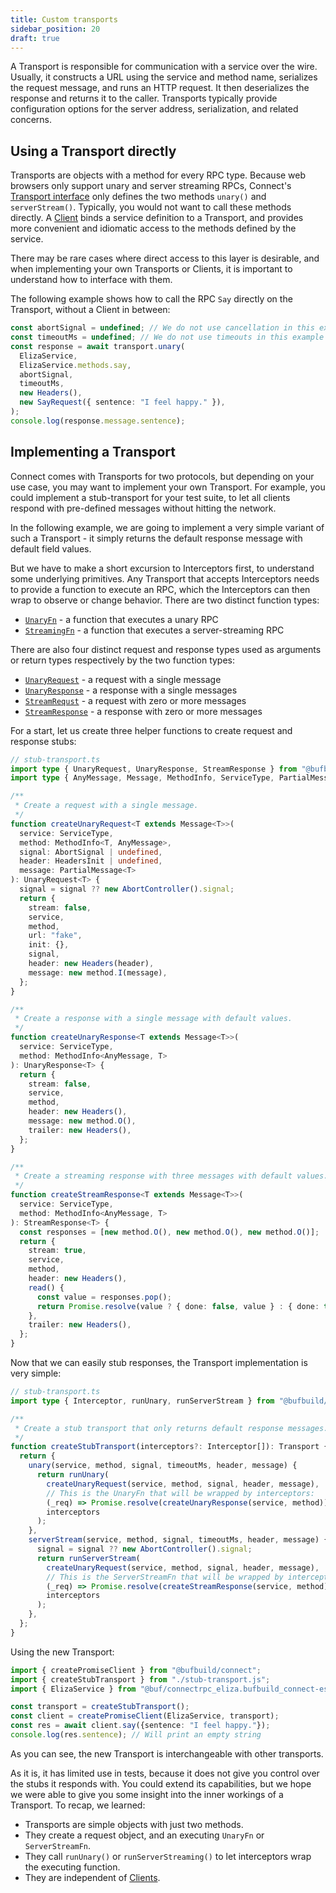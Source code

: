 ```yaml
---
title: Custom transports
sidebar_position: 20
draft: true
---
```


A Transport is responsible for communication with a service over the wire.
Usually, it constructs a URL using the service and method name, serializes
the request message, and runs an HTTP request. It then deserializes the
response and returns it to the caller. Transports typically provide
configuration options for the server address, serialization, and related
concerns.

## Using a Transport directly

Transports are objects with a method for every RPC type. Because web browsers
only support unary and server streaming RPCs, Connect's [Transport interface](https://github.com/connectrpc/connect-es/blob/614cf0b8278df83e4af22cd70201fd848d9d3ba4/packages/connect-web/src/transport.ts#L24)
only defines the two methods `unary()` and `serverStream()`. Typically, you
would not want to call these methods directly. A [Client](/docs/web/using-clients)
binds a service definition to a Transport, and provides more convenient and
idiomatic access to the methods defined by the service.

There may be rare cases where direct access to this layer is desirable, and
when implementing your own Transports or Clients, it is important to
understand how to interface with them.

The following example shows how to call the RPC `Say` directly on the
Transport, without a Client in between:

```ts
const abortSignal = undefined; // We do not use cancellation in this example
const timeoutMs = undefined; // We do not use timeouts in this example
const response = await transport.unary(
  ElizaService,
  ElizaService.methods.say,
  abortSignal,
  timeoutMs,
  new Headers(),
  new SayRequest({ sentence: "I feel happy." }),
);
console.log(response.message.sentence);
```

## Implementing a Transport

Connect comes with Transports for two protocols, but depending on your
use case, you may want to implement your own Transport. For example, you
could implement a stub-transport for your test suite, to let all clients
respond with pre-defined messages without hitting the network.

In the following example, we are going to implement a very simple variant
of such a Transport - it simply returns the default response message with
default field values.

But we have to make a short excursion to Interceptors first, to understand
some underlying primitives. Any Transport that accepts Interceptors needs to
provide a function to execute an RPC, which the Interceptors can then wrap
to observe or change behavior. There are two distinct function types:

- [`UnaryFn`](https://github.com/connectrpc/connect-es/blob/755dda7fdb9b9a70e70dd64e08771fa87c253fa9/packages/connect-core/src/interceptor.ts#L58) -
  a function that executes a unary RPC
- [`StreamingFn`](https://github.com/connectrpc/connect-es/blob/755dda7fdb9b9a70e70dd64e08771fa87c253fa9/packages/connect-core/src/interceptor.ts#L70) -
  a function that executes a server-streaming RPC

There are also four distinct request and response types used as arguments
or return types respectively by the two function types:

- [`UnaryRequest`](https://github.com/connectrpc/connect-es/blob/755dda7fdb9b9a70e70dd64e08771fa87c253fa9/packages/connect-core/src/interceptor.ts#L82) -
  a request with a single message
- [`UnaryResponse`](https://github.com/connectrpc/connect-es/blob/755dda7fdb9b9a70e70dd64e08771fa87c253fa9/packages/connect-core/src/interceptor.ts#L102) -
  a response with a single messages
- [`StreamRequst`](https://github.com/connectrpc/connect-es/blob/755dda7fdb9b9a70e70dd64e08771fa87c253fa9/packages/connect-core/src/interceptor.ts#L122) -
  a request with zero or more messages
- [`StreamResponse`](https://github.com/connectrpc/connect-es/blob/755dda7fdb9b9a70e70dd64e08771fa87c253fa9/packages/connect-core/src/interceptor.ts#L146) -
  a response with zero or more messages

For a start, let us create three helper functions to create request and
response stubs:

```ts
// stub-transport.ts
import type { UnaryRequest, UnaryResponse, StreamResponse } from "@bufbuild/connect";
import type { AnyMessage, Message, MethodInfo, ServiceType, PartialMessage } from "@bufbuild/protobuf";

/**
 * Create a request with a single message.
 */
function createUnaryRequest<T extends Message<T>>(
  service: ServiceType,
  method: MethodInfo<T, AnyMessage>,
  signal: AbortSignal | undefined,
  header: HeadersInit | undefined,
  message: PartialMessage<T>
): UnaryRequest<T> {
  signal = signal ?? new AbortController().signal;
  return {
    stream: false,
    service,
    method,
    url: "fake",
    init: {},
    signal,
    header: new Headers(header),
    message: new method.I(message),
  };
}

/**
 * Create a response with a single message with default values.
 */
function createUnaryResponse<T extends Message<T>>(
  service: ServiceType,
  method: MethodInfo<AnyMessage, T>
): UnaryResponse<T> {
  return {
    stream: false,
    service,
    method,
    header: new Headers(),
    message: new method.O(),
    trailer: new Headers(),
  };
}

/**
 * Create a streaming response with three messages with default values.
 */
function createStreamResponse<T extends Message<T>>(
  service: ServiceType,
  method: MethodInfo<AnyMessage, T>
): StreamResponse<T> {
  const responses = [new method.O(), new method.O(), new method.O()];
  return {
    stream: true,
    service,
    method,
    header: new Headers(),
    read() {
      const value = responses.pop();
      return Promise.resolve(value ? { done: false, value } : { done: true });
    },
    trailer: new Headers(),
  };
}
```

Now that we can easily stub responses, the Transport implementation is very
simple:

```ts
// stub-transport.ts
import type { Interceptor, runUnary, runServerStream } from "@bufbuild/connect-web";

/**
 * Create a stub transport that only returns default response messages.
 */
function createStubTransport(interceptors?: Interceptor[]): Transport {
  return {
    unary(service, method, signal, timeoutMs, header, message) {
      return runUnary(
        createUnaryRequest(service, method, signal, header, message),
        // This is the UnaryFn that will be wrapped by interceptors:
        (_req) => Promise.resolve(createUnaryResponse(service, method)),
        interceptors
      );
    },
    serverStream(service, method, signal, timeoutMs, header, message) {
      signal = signal ?? new AbortController().signal;
      return runServerStream(
        createUnaryRequest(service, method, signal, header, message),
        // This is the ServerStreamFn that will be wrapped by interceptors:
        (_req) => Promise.resolve(createStreamResponse(service, method)),
        interceptors
      );
    },
  };
}
```

Using the new Transport:

```ts
import { createPromiseClient } from "@bufbuild/connect";
import { createStubTransport } from "./stub-transport.js";
import { ElizaService } from "@buf/connectrpc_eliza.bufbuild_connect-es/connectrpc/eliza/v1/eliza_connect";

const transport = createStubTransport();
const client = createPromiseClient(ElizaService, transport);
const res = await client.say({sentence: "I feel happy."});
console.log(res.sentence); // Will print an empty string
```

As you can see, the new Transport is interchangeable with other transports.

As it is, it has limited use in tests, because it does not give you control
over the stubs it responds with. You could extend its capabilities, but we
hope we were able to give you some insight into the inner workings of a
Transport. To recap, we learned:
- Transports are simple objects with just two methods.
- They create a request object, and an executing `UnaryFn` or `ServerStreamFn`.
- They call `runUnary()` or `runServerStreaming()` to let interceptors wrap the executing function.
- They are independent of [Clients](/docs/web/using-clients).

